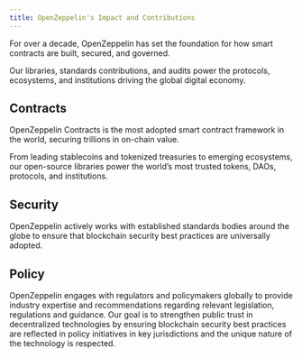 ```yaml
---
title: OpenZeppelin's Impact and Contributions
---
```


For over a decade, OpenZeppelin has set the foundation for how smart contracts are built, secured, and governed.

Our libraries, standards contributions, and audits power the protocols, ecosystems, and institutions driving the global digital economy.

## Contracts

OpenZeppelin Contracts is the most adopted smart contract framework in the world, securing trillions in on-chain value.

From leading stablecoins and tokenized treasuries to emerging ecosystems, our open-source libraries power the world’s most trusted tokens, DAOs, protocols, and institutions.

<Cards>
  <Card title="A Decade of OpenZeppelin Contracts" href="/impact/a-decade-of-openzeppelin-contracts">
</Card>

<Card title="Powering Top Financial Institutions" href="/impact/openzeppelin-contracts-for-financial-institutions">
</Card>

<Card title="The Future of OpenZeppelin Contracts" href="/impact/the-future-of-openzeppelin-contracts">
</Card>
</Cards>

## Security

OpenZeppelin actively works with established standards bodies around the globe to ensure that blockchain security best practices are universally adopted.

<Card title="Advancing Security Standards" href="/impact/advancing-security-standards-at-openzeppelin">
</Card>

## Policy

OpenZeppelin engages with regulators and policymakers globally to provide industry expertise and recommendations regarding relevant legislation, regulations and guidance. Our goal is to strengthen public trust in decentralized technologies by ensuring blockchain security best practices are reflected in policy initiatives in key jurisdictions and the unique nature of the technology is respected.

<Card title="Regulatory and Compliance Solutions" href="#">
</Card>
